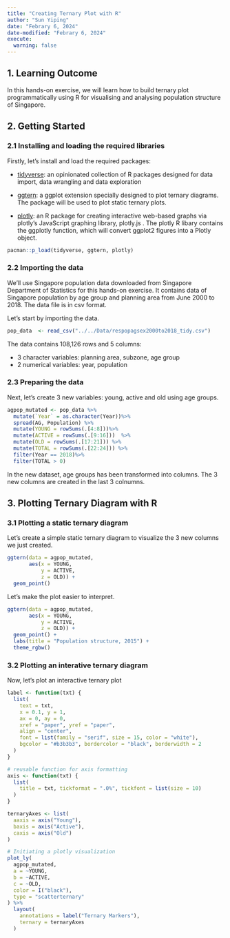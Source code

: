 ```yaml
---
title: "Creating Ternary Plot with R"
author: "Sun Yiping"
date: "Febrary 6, 2024"
date-modified: "Febrary 6, 2024"
execute: 
  warning: false
---
```


## 1. Learning Outcome

In this hands-on exercise, we will learn how to build ternary plot programmatically using R for visualising and analysing population structure of Singapore.

## 2. Getting Started

### 2.1 Installing and loading the required libraries

Firstly, let's install and load the required packages:

-   [tidyverse](https://www.tidyverse.org/): an opinionated collection of R packages designed for data import, data wrangling and data exploration

-   [ggtern](http://www.ggtern.com/d/2.2.0/): a ggplot extension specially designed to plot ternary diagrams. The package will be used to plot static ternary plots.

-   [plotly](https://plotly.com/r/): an R package for creating interactive web-based graphs via plotly’s JavaScript graphing library, plotly.js . The plotly R libary contains the ggplotly function, which will convert ggplot2 figures into a Plotly object.

```r
pacman::p_load(tidyverse, ggtern, plotly)

```

### 2.2 Importing the data

We'll use Singapore population data downloaded from Singapore Department of Statistics for this hands-on exercise. It contains data of Singapore population by age group and planning area from June 2000 to 2018. The data file is in csv format.

Let's start by importing the data.

```r
pop_data  <- read_csv("../../Data/respopagsex2000to2018_tidy.csv")

```
The data contains 108,126 rows and 5 columns:

-   3 character variables: planning area, subzone, age group
-   2 numerical variables: year, population

### 2.3 Preparing the data

Next, let's create 3 new variables: young, active and old using age groups.

```r
agpop_mutated <- pop_data %>%
  mutate(`Year` = as.character(Year))%>%
  spread(AG, Population) %>%
  mutate(YOUNG = rowSums(.[4:8]))%>%
  mutate(ACTIVE = rowSums(.[9:16]))  %>%
  mutate(OLD = rowSums(.[17:21])) %>%
  mutate(TOTAL = rowSums(.[22:24])) %>%
  filter(Year == 2018)%>%
  filter(TOTAL > 0)

```

In the new dataset, age groups has been transformed into columns. The 3 new columns are created in the last 3 colnumns.

## 3. Plotting Ternary Diagram with R

### 3.1 Plotting a static ternary diagram

Let's create a simple static ternary diagram to visualize the 3 new columns we just created.

```r
ggtern(data = agpop_mutated,
       aes(x = YOUNG, 
           y = ACTIVE, 
           z = OLD)) +
  geom_point()

```

Let's make the plot easier to interpret.

```r
ggtern(data = agpop_mutated,
       aes(x = YOUNG, 
           y = ACTIVE, 
           z = OLD)) +
  geom_point() +
  labs(title = "Population structure, 2015") +
  theme_rgbw()

```

### 3.2 Plotting an interative ternary diagram

Now, let's plot an interactive ternary plot

```r
label <- function(txt) {
  list(
    text = txt, 
    x = 0.1, y = 1,
    ax = 0, ay = 0,
    xref = "paper", yref = "paper", 
    align = "center",
    font = list(family = "serif", size = 15, color = "white"),
    bgcolor = "#b3b3b3", bordercolor = "black", borderwidth = 2
  )
}

# reusable function for axis formatting
axis <- function(txt) {
  list(
    title = txt, tickformat = ".0%", tickfont = list(size = 10)
  )
}

ternaryAxes <- list(
  aaxis = axis("Young"), 
  baxis = axis("Active"), 
  caxis = axis("Old")
)

# Initiating a plotly visualization 
plot_ly(
  agpop_mutated, 
  a = ~YOUNG, 
  b = ~ACTIVE, 
  c = ~OLD, 
  color = I("black"), 
  type = "scatterternary"
) %>%
  layout(
    annotations = label("Ternary Markers"), 
    ternary = ternaryAxes
  )

```









